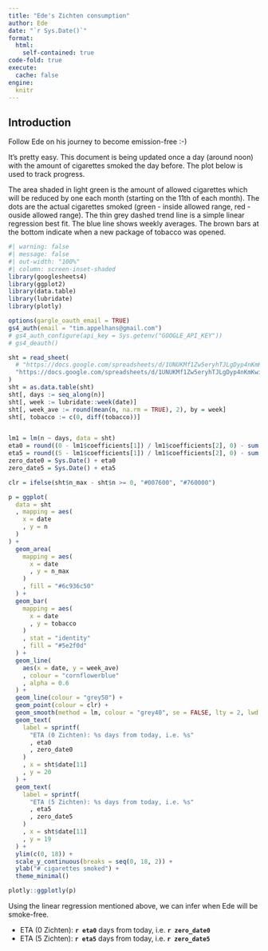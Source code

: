 ```yaml
---
title: "Ede's Zichten consumption"
author: Ede
date: "`r Sys.Date()`"
format: 
  html:
    self-contained: true
code-fold: true
execute:
  cache: false
engine: 
  knitr
---
```


::: column-page

## Introduction

Follow Ede on his journey to become emission-free :-)

It's pretty easy. This document is being updated once a day (around noon) with the amount of cigarettes smoked the day before. The plot below is used to track progress. 

The area shaded in light green is the amount of allowed cigarettes which will be reduced by one each month (starting on the 11th of each month). The dots are the actual cigarettes smoked (green - inside allowed range, red - ouside allowed range). The thin grey dashed trend line is a simple linear regression best fit. The blue line shows weekly averages. The brown bars at the bottom indicate when a new package of tobacco was opened.


```r
#| warning: false
#| message: false
#| out-width: "100%"
#| column: screen-inset-shaded
library(googlesheets4)
library(ggplot2)
library(data.table)
library(lubridate)
library(plotly)

options(gargle_oauth_email = TRUE)
gs4_auth(email = "tim.appelhans@gmail.com")
# gs4_auth_configure(api_key = Sys.getenv("GOOGLE_API_KEY"))
# gs4_deauth()

sht = read_sheet(
  # "https://docs.google.com/spreadsheets/d/1UNUKMf1Zw5eryhTJLgDyp4nKmKwi_Udg_dik56dpWIA/edit#gid=0"
  "https://docs.google.com/spreadsheets/d/1UNUKMf1Zw5eryhTJLgDyp4nKmKwi_Udg_dik56dpWIA/edit?usp=sharing"
)
sht = as.data.table(sht)
sht[, days := seq_along(n)]
sht[, week := lubridate::week(date)]
sht[, week_ave := round(mean(n, na.rm = TRUE), 2), by = week]
sht[, tobacco := c(0, diff(tobacco))]


lm1 = lm(n ~ days, data = sht)
eta0 = round((0 - lm1$coefficients[1]) / lm1$coefficients[2], 0) - sum(!is.na(sht$n))
eta5 = round((5 - lm1$coefficients[1]) / lm1$coefficients[2], 0) - sum(!is.na(sht$n))
zero_date0 = Sys.Date() + eta0
zero_date5 = Sys.Date() + eta5

clr = ifelse(sht$n_max - sht$n >= 0, "#007600", "#760000")

p = ggplot(
  data = sht
  , mapping = aes(
    x = date
    , y = n
  )
) + 
  geom_area(
    mapping = aes(
      x = date
      , y = n_max
    )
    , fill = "#6c936c50"
  ) +
  geom_bar(
    mapping = aes(
      x = date
      , y = tobacco
    )
    , stat = "identity"
    , fill = "#5e2f0d"
  ) +
  geom_line(
    aes(x = date, y = week_ave)
    , colour = "cornflowerblue"
    , alpha = 0.6
  ) +
  geom_line(colour = "grey50") +
  geom_point(colour = clr) +
  geom_smooth(method = lm, colour = "grey40", se = FALSE, lty = 2, lwd = 0.5) +
  geom_text(
    label = sprintf(
      "ETA (0 Zichten): %s days from today, i.e. %s"
      , eta0
      , zero_date0
    )
    , x = sht$date[11]
    , y = 20
  ) +
  geom_text(
    label = sprintf(
      "ETA (5 Zichten): %s days from today, i.e. %s"
      , eta5
      , zero_date5
    )
    , x = sht$date[11]
    , y = 19
  ) +
  ylim(c(0, 18)) +
  scale_y_continuous(breaks = seq(0, 18, 2)) +
  ylab("# cigarettes smoked") +
  theme_minimal()

plotly::ggplotly(p)
```


Using the linear regression mentioned above, we can infer when Ede will be smoke-free. 

* ETA (0 Zichten): **`r eta0`** days from today, i.e. **`r zero_date0`**
* ETA (5 Zichten): **`r eta5`** days from today, i.e. **`r zero_date5`**


:::